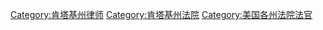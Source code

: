 [[Category:肯塔基州律师|Category:肯塔基州律师]]
[[Category:肯塔基州法院|Category:肯塔基州法院]]
[[Category:美国各州法院法官|Category:美国各州法院法官]]